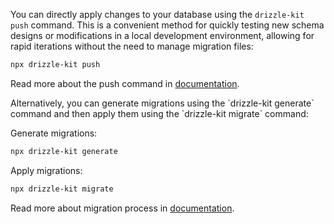 
You can directly apply changes to your database using the `drizzle-kit push` command. This is a convenient method for quickly testing new schema designs or modifications in a local development environment, allowing for rapid iterations without the need to manage migration files:

```bash copy
npx drizzle-kit push
```

Read more about the push command in [documentation](/kit-docs/overview#prototyping-with-db-push).

<Callout type='info' title='Tips' emoji='💡'>
Alternatively, you can generate migrations using the `drizzle-kit generate` command and then apply them using the `drizzle-kit migrate` command:

Generate migrations:
```bash copy
npx drizzle-kit generate
```

Apply migrations:
```bash copy
npx drizzle-kit migrate
```

Read more about migration process in [documentation](/kit-docs/overview#schema-updates).
</Callout>